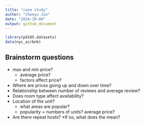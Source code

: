 ```yaml
---
title: "case study"
author: "Chenyu Jin"
date: "2024-10-08"
output: github_document
---
```


```r
library(p8105.datasets)
data(nyc_airbnb)
```

## Brainstorm questions

* max and min price?
  * average price?
  * factors affect price?
* Where are prices going up and down over time?
* Relationship between number of reviews and average review?
* Does room type affect availability?
* Location of the unit?
  * what areas are popular?
  * popularity = numbers of units? average price?
* Are there repeat hosts?
  *If so, what does the mean?
